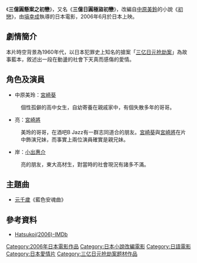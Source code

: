 {{multiple issues|
{{expand|time=2013-09-29T03:57:59+00:00}}
{{unreferenced|time=2013-09-29T03:57:59+00:00}}
}}
{{Infobox Film
| 片名=三億圓懸案之初戀
| 電影原名=初恋
| 圖像=
| 導演=[[塙幸成|塙幸成]]
| 原作=[[中原美鈴|中原美鈴]]《[[初戀|初戀]]》
| 主演=[[宮崎葵|宮崎葵]]<br />[[小出惠介|小出惠介]]<br />[[宮崎將|宮崎將]] 等
| 主題曲=[[元千歲|元千歲]]《藍色安魂曲》
| 發行=騰達國際娛樂
| 上映日期 = {{flagicon|JPN}} 2006年6月10日<br />{{flagicon|TWN}} 2006年12月15日
| 片長=118分
| 製作國={{JPN}}
| 語言=[[日語|日語]]
}}
《'''三億圓懸案之初戀'''》，又名《'''三億日圓極盜初戀'''》，改編自[[中原美鈴|中原美鈴]]的小說《[[初戀_(中原美鈴小說)|初戀]]》，由[[塙幸成|塙幸成]]執導的日本電影，2006年6月於日本上映。

==劇情簡介==
本片時空背景為1960年代，以日本犯罪史上知名的搶案「[[三亿日元抢劫案|三亿日元抢劫案]]」為故事藍本，敘述出一段在動盪的社會下天真而感傷的愛情。

==角色及演員==
* 中原美玲：[[宮崎葵|宮崎葵]]
: 個性孤僻的高中女生，自幼寄養在親戚家中，有個失散多年的哥哥。
* 亮：[[宮崎將|宮崎將]]
: 美玲的哥哥，在酒吧B Jazz有一群志同道合的朋友。[[宮崎葵|宮崎葵]]與[[宮崎將|宮崎將]]在片中飾演兄妹，而事實上兩位演員確實是親兄妹。
* 岸：[[小出惠介|小出惠介]]
: 亮的朋友，東大高材生，對當時的社會現況有諸多不滿。

==主題曲==
* [[元千歲|元千歲]]《藍色安魂曲》

==參考資料==
*[http://www.imdb.com/title/tt0809925/ Hatsukoi(2006)-IMDb]{{Wayback|url=http://www.imdb.com/title/tt0809925/ |date=20131114221958 }}

[[Category:2006年日本電影作品|Category:2006年日本電影作品]]
[[Category:日本小說改編電影|Category:日本小說改編電影]]
[[Category:日語電影|Category:日語電影]]
[[Category:日本愛情片|Category:日本愛情片]]
[[Category:三亿日元抢劫案题材作品|Category:三亿日元抢劫案题材作品]]